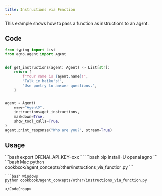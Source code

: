 ```yaml
---
title: Instructions via Function
---
```


This example shows how to pass a function as instructions to an agent.

## Code

```python cookbook/agent_concepts/other/instructions_via_function.py
from typing import List
from agno.agent import Agent


def get_instructions(agent: Agent) -> List[str]:
    return [
        f"Your name is {agent.name}!",
        "Talk in haiku's!",
        "Use poetry to answer questions.",
    ]


agent = Agent(
    name="AgentX",
    instructions=get_instructions,
    markdown=True,
    show_tool_calls=True,
)
agent.print_response("Who are you?", stream=True)
```

## Usage

<Steps>
  <Snippet file="create-venv-step.mdx" />

  <Step title="Set your API key">
    ```bash
    export OPENAI_API_KEY=xxx
    ```
  </Step>

  <Step title="Install libraries">
    ```bash
    pip install -U openai agno
    ```
  </Step>

  <Step title="Run Agent">
    <CodeGroup>
    ```bash Mac
    python cookbook/agent_concepts/other/instructions_via_function.py
    ```

    ```bash Windows
    python cookbook/agent_concepts/other/instructions_via_function.py
    ```
    </CodeGroup>
  </Step>
</Steps> 